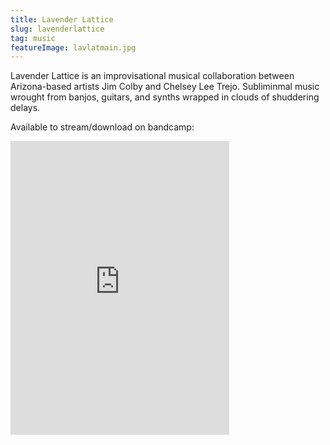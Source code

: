 ```yaml
---
title: Lavender Lattice
slug: lavenderlattice
tag: music
featureImage: lavlatmain.jpg
---
```


Lavender Lattice is an improvisational musical collaboration between Arizona-based artists
Jim Colby and Chelsey Lee Trejo. Subliminmal music wrought from banjos, guitars, and synths wrapped in 
clouds of shuddering delays. 

Available to stream/download on bandcamp:

<iframe style="border: 0; width: 350px; height: 470px;" src="https://bandcamp.com/EmbeddedPlayer/album=3636725301/size=large/bgcol=ffffff/linkcol=0687f5/tracklist=false/transparent=true/" seamless><a href="https://lavenderlattice.bandcamp.com/album/essence-of-tranquility">Essence of Tranquility by Lavender Lattice</a></iframe>